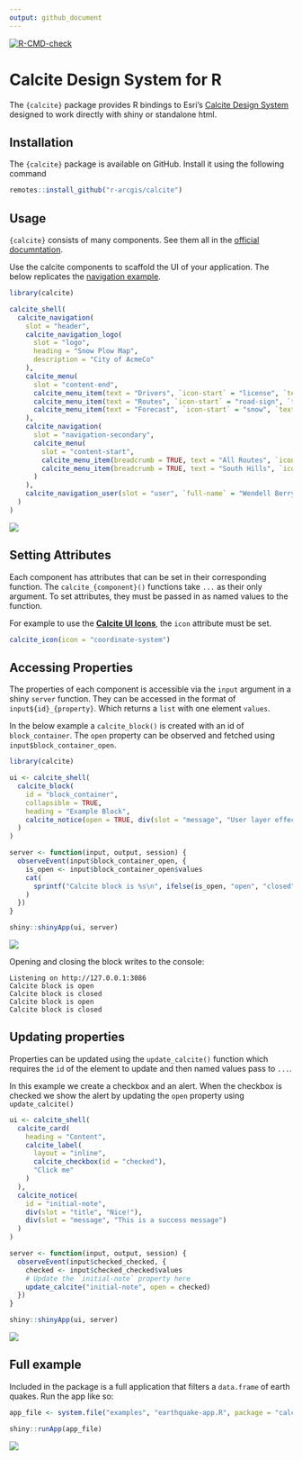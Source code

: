 ```yaml
---
output: github_document
---
```


  [![R-CMD-check](https://github.com/R-ArcGIS/calcite/actions/workflows/R-CMD-check.yaml/badge.svg)](https://github.com/R-ArcGIS/calcite/actions/workflows/R-CMD-check.yaml)

# Calcite Design System for R

The `{calcite}` package provides R bindings to Esri's [Calcite Design System](https://developers.arcgis.com/calcite-design-system/) designed to work directly with shiny or standalone html.

## Installation

The `{calcite}` package is available on GitHub. Install it using the following command

```r
remotes::install_github("r-arcgis/calcite")
```

## Usage


`{calcite}` consists of many components. See them all in the [official documntation](https://developers.arcgis.com/calcite-design-system/components/). 

Use the calcite components to scaffold the UI of your application. The below replicates the [navigation example](https://developers.arcgis.com/calcite-design-system/components/navigation).


```r
library(calcite)

calcite_shell(
  calcite_navigation(
    slot = "header",
    calcite_navigation_logo(
      slot = "logo",
      heading = "Snow Plow Map",
      description = "City of AcmeCo"
    ),
    calcite_menu(
      slot = "content-end",
      calcite_menu_item(text = "Drivers", `icon-start` = "license", `text-enabled` = TRUE),
      calcite_menu_item(text = "Routes", `icon-start` = "road-sign", `text-enabled` = TRUE),
      calcite_menu_item(text = "Forecast", `icon-start` = "snow", `text-enabled` = TRUE)
    ),
    calcite_navigation(
      slot = "navigation-secondary",
      calcite_menu(
        slot = "content-start",
        calcite_menu_item(breadcrumb = TRUE, text = "All Routes", `icon-start` = "book", `text-enabled` = TRUE),
        calcite_menu_item(breadcrumb = TRUE, text = "South Hills", `icon-start` = "apps", `text-enabled` = TRUE, active = TRUE)
      )
    ),
    calcite_navigation_user(slot = "user", `full-name` = "Wendell Berry", username = "w_berry")
  )
)
```

![](images/paste-1.png)

## Setting Attributes

Each component has attributes that can be set in their corresponding function. The `calcite_{component}()` functions take `...` as their only argument. To set attributes, they must be passed in as named values to the function. 

For example to use the [**Calcite UI Icons**](https://developers.arcgis.com/calcite-design-system/icons), the `icon` attribute must be set. 

```r
calcite_icon(icon = "coordinate-system")
```


## Accessing Properties

The properties of each component is accessible via the `input` argument in a shiny `server` function. They can be accessed in the format of `input${id}_{property}`. Which returns a `list` with one element `values`.

In the below example a `calcite_block()` is created with an id of `block_container`. The `open` property can be observed and fetched using `input$block_container_open`.


```r
library(calcite)

ui <- calcite_shell(
  calcite_block(
    id = "block_container",
    collapsible = TRUE,
    heading = "Example Block",
    calcite_notice(open = TRUE, div(slot = "message", "User layer effects sparingly, for emphasis"))
  )
)

server <- function(input, output, session) {
  observeEvent(input$block_container_open, {
    is_open <- input$block_container_open$values
    cat(
      sprintf("Calcite block is %s\n", ifelse(is_open, "open", "closed"))
    )
  })
}

shiny::shinyApp(ui, server)
```

![](images/example-block.png)

Opening and closing the block writes to the console:

```
Listening on http://127.0.0.1:3086
Calcite block is open
Calcite block is closed
Calcite block is open
Calcite block is closed
```

## Updating properties

Properties can be updated using the `update_calcite()` function which requires the `id` of the element to update and then named values pass to `...`. 


In this example we create a checkbox and an alert. When the checkbox is checked we show the alert by updating the `open` property using `update_calcite()`

```r
ui <- calcite_shell(
  calcite_card(
    heading = "Content",
    calcite_label(
      layout = "inline",
      calcite_checkbox(id = "checked"),
      "Click me"
    )
  ),
  calcite_notice(
    id = "initial-note",
    div(slot = "title", "Nice!"),
    div(slot = "message", "This is a success message")
  )
)

server <- function(input, output, session) {
  observeEvent(input$checked_checked, {
    checked <- input$checked_checked$values
    # Update the `initial-note` property here
    update_calcite("initial-note", open = checked)
  })
}

shiny::shinyApp(ui, server)
```

![](images/checkbox.png)

## Full example

Included in the package is a full application that filters a `data.frame` of earth quakes. Run the app like so: 

```r
app_file <- system.file("examples", "earthquake-app.R", package = "calcite")

shiny::runApp(app_file)
```

![](images/calcite-earthquakes.gif)


